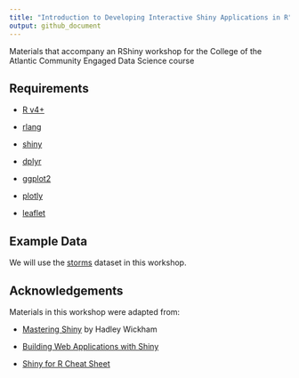 ```yaml
---
title: "Introduction to Developing Interactive Shiny Applications in R"
output: github_document
---
```


Materials that accompany an RShiny workshop for the College of the Atlantic Community Engaged Data Science course

## Requirements

- [R v4+](https://www.r-project.org/)

- [rlang](https://CRAN.R-project.org/package=rlang)

- [shiny](https://CRAN.R-project.org/package=readr)

- [dplyr](https://CRAN.R-project.org/package=dplyr)

- [ggplot2](https://CRAN.R-project.org/package=ggplot2)

- [plotly](https://CRAN.R-project.org/package=plotly)

- [leaflet](https://CRAN.R-project.org/package=leaflet)

## Example Data

We will use the [storms](https://dplyr.tidyverse.org/reference/storms.html) dataset in this workshop.

## Acknowledgements

Materials in this workshop were adapted from:

- [Mastering Shiny](https://mastering-shiny.org/index.html) by Hadley Wickham

- [Building Web Applications with Shiny](https://rstudio-education.github.io/shiny-course/)

- [Shiny for R Cheat Sheet](https://shiny.posit.co/r/articles/start/cheatsheet/)

